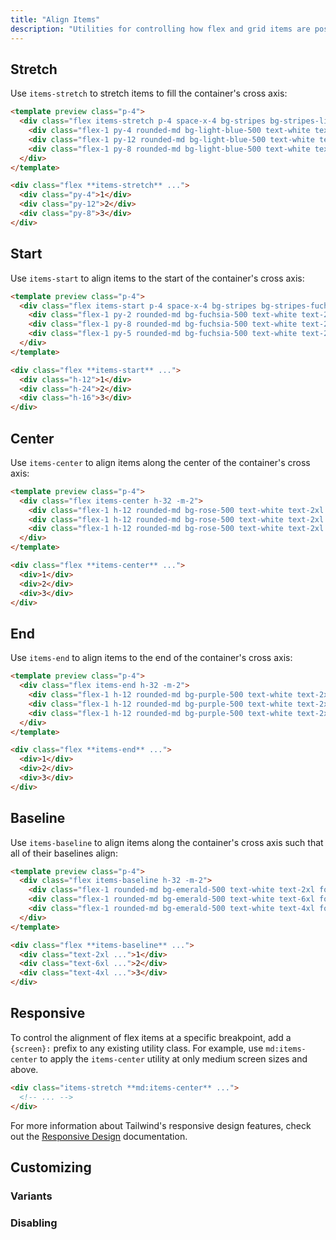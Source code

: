 ```yaml
---
title: "Align Items"
description: "Utilities for controlling how flex and grid items are positioned along a container's cross axis."
---
```




## Stretch

Use `items-stretch` to stretch items to fill the container's cross axis:

```html lightBlue
<template preview class="p-4">
  <div class="flex items-stretch p-4 space-x-4 bg-stripes bg-stripes-light-blue-500 rounded-lg">
    <div class="flex-1 py-4 rounded-md bg-light-blue-500 text-white text-2xl font-extrabold flex items-center justify-center">1</div>
    <div class="flex-1 py-12 rounded-md bg-light-blue-500 text-white text-2xl font-extrabold flex items-center justify-center">2</div>
    <div class="flex-1 py-8 rounded-md bg-light-blue-500 text-white text-2xl font-extrabold flex items-center justify-center">3</div>
  </div>
</template>

<div class="flex **items-stretch** ...">
  <div class="py-4">1</div>
  <div class="py-12">2</div>
  <div class="py-8">3</div>
</div>
```

## Start

Use `items-start` to align items to the start of the container's cross axis:

```html fuchsia
<template preview class="p-4">
  <div class="flex items-start p-4 space-x-4 bg-stripes bg-stripes-fuchsia-500 rounded-lg">
    <div class="flex-1 py-2 rounded-md bg-fuchsia-500 text-white text-2xl font-extrabold flex items-center justify-center">1</div>
    <div class="flex-1 py-8 rounded-md bg-fuchsia-500 text-white text-2xl font-extrabold flex items-center justify-center">2</div>
    <div class="flex-1 py-5 rounded-md bg-fuchsia-500 text-white text-2xl font-extrabold flex items-center justify-center">3</div>
  </div>
</template>

<div class="flex **items-start** ...">
  <div class="h-12">1</div>
  <div class="h-24">2</div>
  <div class="h-16">3</div>
</div>
```

## Center

Use `items-center` to align items along the center of the container's cross axis:

```html rose
<template preview class="p-4">
  <div class="flex items-center h-32 -m-2">
    <div class="flex-1 h-12 rounded-md bg-rose-500 text-white text-2xl font-extrabold flex items-center justify-center m-2">1</div>
    <div class="flex-1 h-12 rounded-md bg-rose-500 text-white text-2xl font-extrabold flex items-center justify-center m-2">2</div>
    <div class="flex-1 h-12 rounded-md bg-rose-500 text-white text-2xl font-extrabold flex items-center justify-center m-2">3</div>
  </div>
</template>

<div class="flex **items-center** ...">
  <div>1</div>
  <div>2</div>
  <div>3</div>
</div>
```

## End

Use `items-end` to align items to the end of the container's cross axis:

```html purple
<template preview class="p-4">
  <div class="flex items-end h-32 -m-2">
    <div class="flex-1 h-12 rounded-md bg-purple-500 text-white text-2xl font-extrabold flex items-center justify-center m-2">1</div>
    <div class="flex-1 h-12 rounded-md bg-purple-500 text-white text-2xl font-extrabold flex items-center justify-center m-2">2</div>
    <div class="flex-1 h-12 rounded-md bg-purple-500 text-white text-2xl font-extrabold flex items-center justify-center m-2">3</div>
  </div>
</template>

<div class="flex **items-end** ...">
  <div>1</div>
  <div>2</div>
  <div>3</div>
</div>
```

## Baseline

Use `items-baseline` to align items along the container's cross axis such that all of their baselines align:

```html emerald
<template preview class="p-4">
  <div class="flex items-baseline h-32 -m-2">
    <div class="flex-1 rounded-md bg-emerald-500 text-white text-2xl font-extrabold flex items-center justify-center m-2">1</div>
    <div class="flex-1 rounded-md bg-emerald-500 text-white text-6xl font-extrabold flex items-center justify-center m-2">2</div>
    <div class="flex-1 rounded-md bg-emerald-500 text-white text-4xl font-extrabold flex items-center justify-center m-2">3</div>
  </div>
</template>

<div class="flex **items-baseline** ...">
  <div class="text-2xl ...">1</div>
  <div class="text-6xl ...">2</div>
  <div class="text-4xl ...">3</div>
</div>
```

## Responsive

To control the alignment of flex items at a specific breakpoint, add a `{screen}:` prefix to any existing utility class. For example, use `md:items-center` to apply the `items-center` utility at only medium screen sizes and above.

```html
<div class="items-stretch **md:items-center** ...">
  <!-- ... -->
</div>
```

For more information about Tailwind's responsive design features, check out the [Responsive Design](/docs/responsive-design) documentation.

## Customizing

### Variants

<Variants plugin="alignItems" name="align-items" />

### Disabling

<Disabling plugin="alignItems" name="align-items" />
